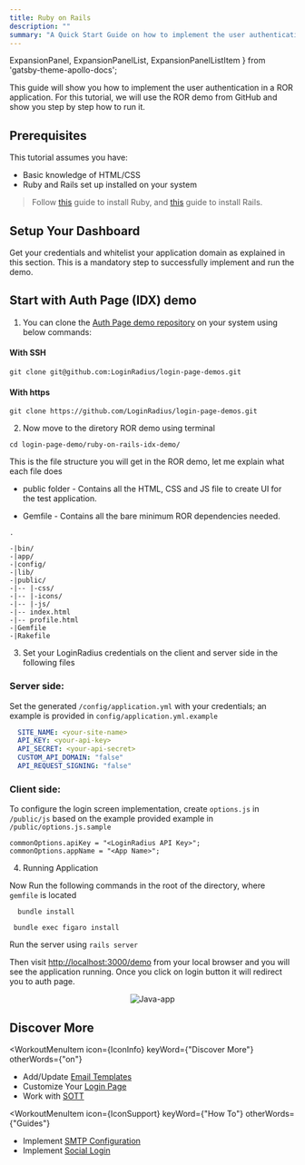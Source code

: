 ```yaml
---
title: Ruby on Rails
description: ""
summary: "A Quick Start Guide on how to implement the user authentication in a Ruby on Rails application."
---
```


  ExpansionPanel,
  ExpansionPanelList,
  ExpansionPanelListItem
} from 'gatsby-theme-apollo-docs';


This guide will show you how to implement the user authentication in a ROR application. For this tutorial, we will use the ROR demo from GitHub and show you step by step how to run it.

## Prerequisites

This tutorial assumes you have:

- Basic knowledge of HTML/CSS
-  Ruby and Rails set up installed on your system

> Follow [this](https://www.ruby-lang.org/en/documentation/installation/) guide to install Ruby, and [this](https://guides.rubyonrails.org/) guide to install Rails. 


## Setup Your Dashboard

Get your credentials and whitelist your application domain as explained in this section. This is a mandatory step to successfully implement and run the demo.

<ExpansionPanel title="Click here to view details">
<Setup />
</ExpansionPanel>

## Start with Auth Page (IDX) demo

1. You can clone the [Auth Page demo repository](https://github.com/LoginRadius/login-page-demos) on your system using below commands:

  #### With SSH

  ```
  git clone git@github.com:LoginRadius/login-page-demos.git
  ```

  #### With https

  ```
  git clone https://github.com/LoginRadius/login-page-demos.git
  ```
2. Now move to the diretory ROR demo using terminal

```
cd login-page-demo/ruby-on-rails-idx-demo/
```

This is the file structure you will get in the ROR demo, let me explain what each file does

 - public folder - Contains all the HTML, CSS and JS file to create UI for the test application.

 - Gemfile - Contains all the bare minimum ROR dependencies needed.


```
.

-|bin/
-|app/
-|config/
-|lib/
-|public/
-|-- |-css/
-|-- |-icons/
-|-- |-js/
-|-- index.html 
-|-- profile.html 
-|Gemfile
-|Rakefile

```



3. Set your LoginRadius credentials on the client and server side in the following files

### Server side:
 Set the generated `/config/application.yml` with your credentials; an example is provided in  `config/application.yml.example`

```yml
  SITE_NAME: <your-site-name>
  API_KEY: <your-api-key>
  API_SECRET: <your-api-secret>
  CUSTOM_API_DOMAIN: "false"
  API_REQUEST_SIGNING: "false"
```

### Client side:
 To configure the login screen implementation, create `options.js` in `/public/js` based on the example provided example in `/public/options.js.sample` 


``` JS
commonOptions.apiKey = "<LoginRadius API Key>";
commonOptions.appName = "<App Name>";
```
4. Running Application 

Now Run the following commands in the root of the directory, where `gemfile` is located  

```
  bundle install
```
```
 bundle exec figaro install
```

Run the server using `rails server`

Then visit [http://localhost:3000/demo](http://localhost:3000/demo) from your local browser and you will see the application running. Once you click on login button it will redirect you to auth page.



<div style="text-align:center">
  <img src="../assets/ror_idx.png" alt="Java-app" />
</div>


## Discover More 


<MenuWrapper>

<WorkoutMenuItem
  icon={IconInfo}
  keyWord={"Discover More"}
  otherWords={"on"}
>

* Add/Update [Email Templates](/howto/email-templates/)
* Customize Your [Login Page](/howto/authentication-theme/)
* Work with [SOTT](/howto/work-with-sott/)

</WorkoutMenuItem>

<WorkoutMenuItem
  icon={IconSupport}
  keyWord={"How To"}
  otherWords={"Guides"}
>

* Implement [SMTP Configuration](/howto/email-smtp-config/)
* Implement [Social Login](/howto/social-login/)

</WorkoutMenuItem>

</MenuWrapper>